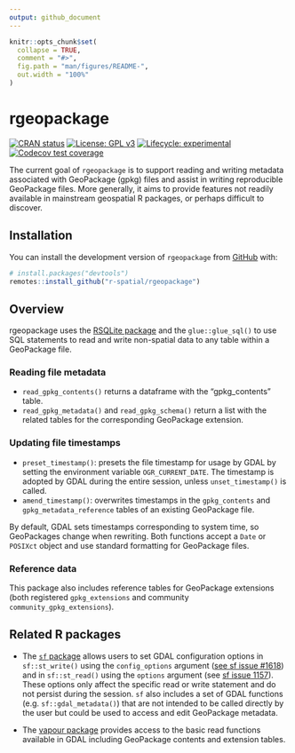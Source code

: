```yaml
---
output: github_document
---
```


<!-- README.md is generated from README.Rmd. Please edit that file -->

```r
knitr::opts_chunk$set(
  collapse = TRUE,
  comment = "#>",
  fig.path = "man/figures/README-",
  out.width = "100%"
)
```

# rgeopackage

<!-- badges: start -->
[![CRAN status](https://www.r-pkg.org/badges/version/rgeopackage)](https://CRAN.R-project.org/package=rgeopackage)
[![License: GPL v3](https://img.shields.io/badge/License-GPLv3-blue.svg)](https://www.gnu.org/licenses/gpl-3.0)
[![Lifecycle: experimental](https://img.shields.io/badge/lifecycle-experimental-orange.svg)](https://lifecycle.r-lib.org/articles/stages.html#experimental)
[![Codecov test coverage](https://codecov.io/gh/r-spatial/rgeopackage/branch/main/graph/badge.svg)](https://app.codecov.io/gh/r-spatial/rgeopackage?branch=main)
<!-- badges: end -->

The current goal of `rgeopackage` is to support reading and writing metadata associated with GeoPackage (gpkg) files and assist in writing reproducible GeoPackage files.
More generally, it aims to provide features not readily available in mainstream geospatial R packages, or perhaps difficult to discover.

## Installation

You can install the development version of `rgeopackage` from [GitHub](https://github.com/) with:

``` r
# install.packages("devtools")
remotes::install_github("r-spatial/rgeopackage")
```

## Overview

rgeopackage uses the [RSQLite package](https://rsqlite.r-dbi.org/) and the `glue::glue_sql()` to use SQL statements to read and write non-spatial data to any table within a GeoPackage file.

### Reading file metadata

- `read_gpkg_contents()` returns a dataframe with the "gpkg_contents" table.
- `read_gpkg_metadata()` and `read_gpkg_schema()` return a list with the related tables for the corresponding GeoPackage extension.

### Updating file timestamps

- `preset_timestamp()`: presets the file timestamp for usage by GDAL by setting the environment variable `OGR_CURRENT_DATE`.
The timestamp is adopted by GDAL during the entire session, unless `unset_timestamp()` is called.
- `amend_timestamp()`: overwrites timestamps in the `gpkg_contents` and `gpkg_metadata_reference` tables of an existing GeoPackage file.

By default, GDAL sets timestamps corresponding to system time, so GeoPackages change when rewriting. Both functions accept a `Date` or `POSIXct` object and use standard formatting for GeoPackage files.

### Reference data

This package also includes reference tables for GeoPackage extensions (both registered `gpkg_extensions` and community `community_gpkg_extensions`).

## Related R packages

- The [`sf` package](https://r-spatial.github.io/sf/) allows users to set GDAL configuration options in `sf::st_write()` using the `config_options` argument ([see sf issue #1618](https://github.com/r-spatial/sf/issues/1618#issuecomment-811231056)) and in `sf::st_read()` using the `options` argument (see [sf issue 1157](https://github.com/r-spatial/sf/issues/1157)). These options only affect the specific read or write statement and do not persist during the session. `sf` also includes a set of GDAL functions (e.g. `sf::gdal_metadata()`) that are not intended to be called directly by the user but could be used to access and edit GeoPackage metadata.

- The [vapour package](https://hypertidy.github.io/vapour/index.html) provides access to the basic read functions available in GDAL including GeoPackage contents and extension tables.